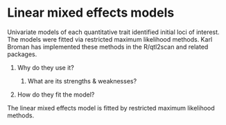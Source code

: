 # Linear mixed effects models

Univariate models of each quantitative trait identified initial loci of interest. The models were fitted via restricted maximum likelihood methods. Karl Broman has implemented these methods in the R/qtl2scan and related packages.





1. Why do they use it? 

    1. What are its strengths & weaknesses?

1. How do they fit the model?

The linear mixed effects model is fitted by restricted maximum likelihood methods. 